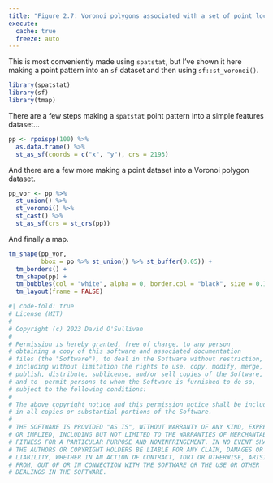 ```yaml
---
title: "Figure 2.7: Voronoi polygons associated with a set of point locations"
execute: 
  cache: true
  freeze: auto
---
```


This is most conveniently made using `spatstat`, but I've shown it here making a point pattern into an `sf` dataset and then using `sf::st_voronoi()`. 

```r
library(spatstat)
library(sf)
library(tmap)
```

There are a few steps making a `spatstat` point pattern into a simple features dataset...

```r
pp <- rpoispp(100) %>%
  as.data.frame() %>%
  st_as_sf(coords = c("x", "y"), crs = 2193)
```

And there are a few more making a point dataset into a Voronoi polygon dataset.

```r
pp_vor <- pp %>%
  st_union() %>%
  st_voronoi() %>%
  st_cast() %>%
  st_as_sf(crs = st_crs(pp))
```

And finally a map.

```r
tm_shape(pp_vor, 
         bbox = pp %>% st_union() %>% st_buffer(0.05)) + 
  tm_borders() +
  tm_shape(pp) + 
  tm_bubbles(col = "white", alpha = 0, border.col = "black", size = 0.1) +
  tm_layout(frame = FALSE)
```

```r
#| code-fold: true
# License (MIT)
#
# Copyright (c) 2023 David O'Sullivan
#
# Permission is hereby granted, free of charge, to any person
# obtaining a copy of this software and associated documentation
# files (the "Software"), to deal in the Software without restriction,
# including without limitation the rights to use, copy, modify, merge,
# publish, distribute, sublicense, and/or sell copies of the Software,
# and to  permit persons to whom the Software is furnished to do so,
# subject to the following conditions:
#
# The above copyright notice and this permission notice shall be included
# in all copies or substantial portions of the Software.
#
# THE SOFTWARE IS PROVIDED "AS IS", WITHOUT WARRANTY OF ANY KIND, EXPRESS
# OR IMPLIED, INCLUDING BUT NOT LIMITED TO THE WARRANTIES OF MERCHANTABILITY,
# FITNESS FOR A PARTICULAR PURPOSE AND NONINFRINGEMENT. IN NO EVENT SHALL
# THE AUTHORS OR COPYRIGHT HOLDERS BE LIABLE FOR ANY CLAIM, DAMAGES OR OTHER
# LIABILITY, WHETHER IN AN ACTION OF CONTRACT, TORT OR OTHERWISE, ARISING
# FROM, OUT OF OR IN CONNECTION WITH THE SOFTWARE OR THE USE OR OTHER
# DEALINGS IN THE SOFTWARE.
```